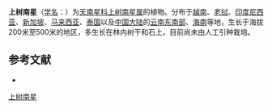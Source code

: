 {{Speciesbox
| name = 上树南星
| status = 
| status_system = 
| image = 
| genus = Anadendrum
| species = montanum
| authority = (Blume) Schott
}}

'''上树南星'''（[[学名|学名]]：{{lang|la|''Anadendrum montanum''}}）为[[天南星科|天南星科]][[上树南星属|上树南星属]]的植物。分布于[[越南|越南]]、[[老挝|老挝]]、[[印度尼西亚|印度尼西亚]]、[[新加坡|新加坡]]、[[马来西亚|马来西亚]]、[[泰国|泰国]]以及[[中国大陆|中国大陆]]的[[云南东南部|云南东南部]]、[[海南|海南]]等地，生长于海拔200米至500米的地区，多生长在林内树干和石上，目前尚未由人工引种栽培。

== 参考文献 ==
<div class="references-small">
* {{cite web| url =http://www.bioinfo.cn/db05/KmzwSpecies.php?action=view&id=907| title =上树南星| work =《中国高等植物数据库全库》| publisher =中国科学院微生物研究所| author =昆明植物研究所| accessdate =2009-02-21| deadurl =yes| archiveurl =https://web.archive.org/web/20160305084509/http://www.bioinfo.cn/db05/KmzwSpecies.php?action=view&id=907| archivedate =2016-03-05}}
</div>
{{Taxonbar|from=Q10867515}}

{{DEFAULTSORT:Anadendrum montanum}}
[[Category:上树南星属|上树南星]]


{{Araceae-stub}}